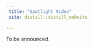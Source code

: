 ```yaml
---
 title: "Spotlight Video"
 site: distill::distill_website
 
---
```


To be announced.

<!-- [![Audi R8](http://img.youtube.com/vi/KOxbO0EI4MA/0.jpg)](https://www.youtube.com/watch?v=KOxbO0EI4MA "Audi R8") -->
